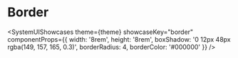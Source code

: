 


# Border

<SystemUIShowcases
  theme={theme}
  showcaseKey="border"
  componentProps={{
    width: '8rem',
    height: '8rem',
    boxShadow: '0 12px 48px rgba(149, 157, 165, 0.3)',
    borderRadius: 4,
    borderColor: '#000000'
  }}
/>
